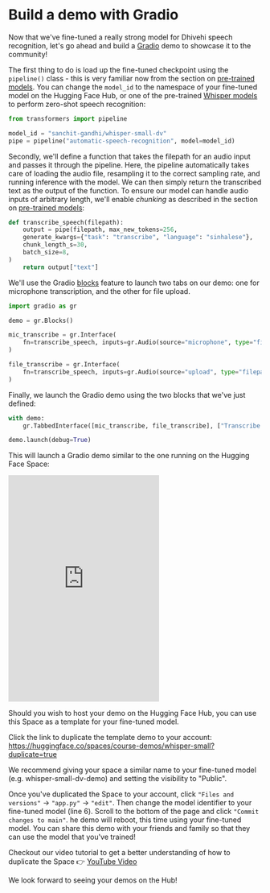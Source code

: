 # Build a demo with Gradio

Now that we've fine-tuned a really strong model for Dhivehi speech recognition, let's go ahead and build a 
[Gradio]((https://gradio.app)) demo to showcase it to the community! 

The first thing to do is load up the fine-tuned checkpoint using the `pipeline()` class - this is very familiar now from 
the section on [pre-trained models](asr_models.mdx). You can change the `model_id` to the namespace of your fine-tuned 
model on the Hugging Face Hub, or one of the pre-trained [Whisper models](https://huggingface.co/models?sort=downloads&search=openai%2Fwhisper-) 
to perform zero-shot speech recognition:

```python
from transformers import pipeline

model_id = "sanchit-gandhi/whisper-small-dv"
pipe = pipeline("automatic-speech-recognition", model=model_id)
```

Secondly, we'll define a function that takes the filepath for an audio input and passes it through the pipeline. Here,
the pipeline automatically takes care of loading the audio file, resampling it to the correct sampling rate, and running
inference with the model. We can then simply return the transcribed text as the output of the function. To ensure our 
model can handle audio inputs of arbitrary length, we'll enable *chunking* as described in the section 
on [pre-trained models](asr_models.mdx):

```python
def transcribe_speech(filepath):
    output = pipe(filepath, max_new_tokens=256,
    generate_kwargs={"task": "transcribe", "language": "sinhalese"},
    chunk_length_s=30,
    batch_size=8,
)
    return output["text"]
```

We'll use the Gradio [blocks](https://gradio.app/docs/#blocks) feature to launch two tabs on our demo: one for microphone
transcription, and the other for file upload.

```python
import gradio as gr

demo = gr.Blocks()

mic_transcribe = gr.Interface(
    fn=transcribe_speech, inputs=gr.Audio(source="microphone", type="filepath"), outputs=gr.outputs.Textbox()
)

file_transcribe = gr.Interface(
    fn=transcribe_speech, inputs=gr.Audio(source="upload", type="filepath"), outputs=gr.outputs.Textbox()
)
```

Finally, we launch the Gradio demo using the two blocks that we've just defined:

```python
with demo:
    gr.TabbedInterface([mic_transcribe, file_transcribe], ["Transcribe Microphone", "Transcribe Audio File"])

demo.launch(debug=True)
```

This will launch a Gradio demo similar to the one running on the Hugging Face Space:

<iframe src="https://course-demos-whisper-small.hf.space" frameBorder="0" height="450" title="Gradio app" class="container p-0 flex-grow space-iframe" allow="accelerometer; ambient-light-sensor; autoplay; battery; camera; document-domain; encrypted-media; fullscreen; geolocation; gyroscope; layout-animations; legacy-image-formats; magnetometer; microphone; midi; oversized-images; payment; picture-in-picture; publickey-credentials-get; sync-xhr; usb; vr ; wake-lock; xr-spatial-tracking" sandbox="allow-forms allow-modals allow-popups allow-popups-to-escape-sandbox allow-same-origin allow-scripts allow-downloads"></iframe>

Should you wish to host your demo on the Hugging Face Hub, you can use this Space as a template for your fine-tuned model.

Click the link to duplicate the template demo to your account: https://huggingface.co/spaces/course-demos/whisper-small?duplicate=true

We recommend giving your space a similar name to your fine-tuned model (e.g. whisper-small-dv-demo) and setting the visibility to "Public".

Once you've duplicated the Space to your account, click `"Files and versions"` -> `"app.py"` -> `"edit"`. Then change the 
model identifier to your fine-tuned model (line 6). Scroll to the bottom of the page and click `"Commit changes to main"`. 
he demo will reboot, this time using your fine-tuned model. You can share this demo with your friends and family so that 
they can use the model that you've trained!

Checkout our video tutorial to get a better understanding of how to duplicate the Space 👉️ [YouTube Video](https://www.youtube.com/watch?v=VQYuvl6-9VE)

We look forward to seeing your demos on the Hub!